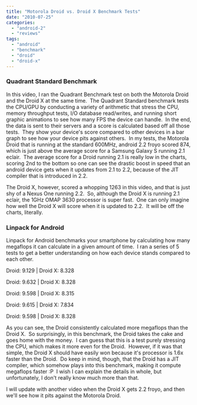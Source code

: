 ```yaml
---
title: "Motorola Droid vs. Droid X Benchmark Tests"
date: "2010-07-25"
categories: 
  - "android-2"
  - "reviews"
tags: 
  - "android"
  - "benchmark"
  - "droid"
  - "droid-x"
---
```


### Quadrant Standard Benchmark

In this video, I ran the Quadrant Benchmark test on both the Motorola Droid and the Droid X at the same time.  The Quadrant Standard benchmark tests the CPU/GPU by conducting a variety of arithmetic that stress the CPU, memory throughput tests, I/O database read/writes, and running short graphic animations to see how many FPS the device can handle.  In the end, the data is sent to their servers and a score is calculated based off all those tests.  They show your device's score compared to other devices in a bar graph to see how your device pits against others.  In my tests, the Motorola Droid that is running at the standard 600MHz, android 2.2 froyo scored 874, which is just above the average score for a Samsung Galaxy S running 2.1 eclair.  The average score for a Droid running 2.1 is really low in the charts, scoring 2nd to the bottom so one can see the drastic boost in speed that an android device gets when it updates from 2.1 to 2.2, because of the JIT compiler that is introduced in 2.2.

The Droid X, however, scored a whopping 1263 in this video, and that is just shy of a Nexus One running 2.2.  So, although the Droid X is running 2.1 eclair, the 1GHz OMAP 3630 processor is super fast.  One can only imagine how well the Droid X will score when it is updated to 2.2.  It will be off the charts, literally.

### Linpack for Android

Linpack for Android benchmarks your smartphone by calculating how many megaflops it can calculate in a given amount of time.  I ran a series of 5 tests to get a better understanding on how each device stands compared to each other.

Droid: 9.129 | Droid X: 8.328

Droid: 9.632 | Droid X: 8.328

Droid: 9.598 | Droid X: 8.315

Droid: 9.615 | Droid X: 7.834

Droid: 9.598 | Droid X: 8.328

As you can see, the Droid consistently calculated more megaflops than the Droid X.  So surprisingly, in this benchmark, the Droid takes the cake and goes home with the money.  I can guess that this is a test purely stressing the CPU, which makes it more even for the Droid.  However, if it was that simple, the Droid X should have easily won because it's processor is 1.6x faster than the Droid.  Do keep in mind, though, that the Droid has a JIT compiler, which somehow plays into this benchmark, making it compute megaflops faster :P  I wish I can explain the details in whole, but unfortunately, I don't really know much more than that.

I will update with another video when the Droid X gets 2.2 froyo, and then we'll see how it pits against the Motorola Droid.

